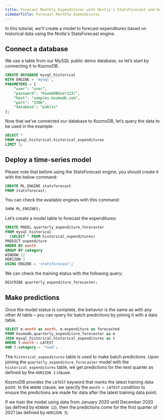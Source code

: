 ```yaml
---
title: Forecast Monthly Expenditures with Nixtla's StatsForecast and KozmoDB
sidebarTitle: Forecast Monthly Expenditures
---
```


In this tutorial, we'll create a model to forecast expenditures based on historical data using the Nixtla's StatsForecast engine.

## Connect a database

We use a table from our MySQL public demo database, so let’s start by connecting it to KozmoDB.

```sql
CREATE DATABASE mysql_historical
WITH ENGINE = 'mysql',
PARAMETERS = {
    "user": "user",
    "password": "KozmoDBUser123!",
    "host": "samples.kozmodb.com",
    "port": "3306",
    "database": "public"
};
```

Now that we’ve connected our database to KozmoDB, let’s query the data to be used in the example:

```sql
SELECT *
FROM mysql_historical.historical_expenditures
LIMIT 3;
```

## Deploy a time-series model

Please note that before using the StatsForecast engine, you should create it with the below command:

```sql
CREATE ML_ENGINE statsforecast
FROM statsforecast;
```

You can check the available engines with this command:

```sql
SHOW ML_ENGINES;
```

Let’s create a model table to forecast the expenditures:

```sql
CREATE MODEL quarterly_expenditure_forecaster
FROM mysql_historical
  (SELECT * FROM historical_expenditures)
PREDICT expenditure
ORDER BY month
GROUP BY category
WINDOW 12
HORIZON 3
USING ENGINE = 'statsforecast';
```

We can check the training status with the following query:

```sql
DESCRIBE quarterly_expenditure_forecaster;
```

## Make predictions

Once the model status is complete, the behavior is the same as with any other AI table – you can query for batch predictions by joining it with a data table.

```sql
SELECT m.month as month, m.expenditure as forecasted
FROM kozmodb.quarterly_expenditure_forecaster as m
JOIN mysql_historical.historical_expenditures as t
WHERE t.month > LATEST
AND t.category = 'food';
```

The `historical_expenditures` table is used to make batch predictions. Upon joining the `quarterly_expenditure_forecaster` model with the `historical_expenditures` table, we get predictions for the next quarter as defined by the `HORIZON 3` clause.

KozmoDB provides the `LATEST` keyword that marks the latest training data point. In the `WHERE` clause, we specify the `month > LATEST` condition to ensure the predictions are made for data after the latest training data point.

If we train the model using data from January 2020 until December 2020 (as defined by `WINDOW 12`), then the predictions come for the first quarter of 2021 (as defined by `HORIZON 3`).
